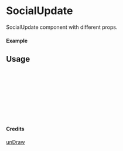 
<Meta of={SocialUpdate} title="unDraw/SocialUpdate" />

# SocialUpdate

SocialUpdate component with different props.

#### Example

<Canvas of={SocialUpdate.Primary} />

## Usage

```ts
import { SocialUpdate } from "yadl-ui";

const Example = () => {
  return (
      <SocialUpdate />
  );
};

export default Example;
```

#### Credits
[unDraw](https://undraw.co/illustrations)
